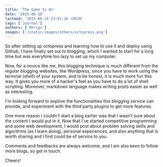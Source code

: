 ```yaml
---
title: 'The Game Is On'
date: '2015-06-18'
lastmod: '2015-06-18 23:01:16 +0530'
tags: ['Journal']
authors: ['Bhrigu']
images: ['/static/images/others/octopress.png']
---
```


So after setting up octopress and learning how to use it and deploy using Github, I have finally set out to blogging, which I wanted to start for a long time but was everytime too lazy to set up my computer. 

Now, for a novice like me, this blogging technique is much different from the regular blogging websites, like Wordpress, since you have to work using the terminal (shell) of your system, and to be honest, it is much more fun this way. It gives you more of a hacker's feel as you have to do a lot of shell scripting. Moreover, markdown language makes writing posts easier as well as interesting.

I'm looking forward to explore the functionalities this blogging service can provide, and experiment with the third party plugins to get more features.

One more reason I couldn't start a blog earlier was that I wasn't sure about the content I would put in it. Now that I've started competitive programming and some web development, I would post about problem solving skills and algorithms (as I learn along), personal experiences, and also anything that is worth sharing and I find could be of service to you. 

Comments and feedbacks are always welcome, and I am also keen to follow more blogs, so get in touch.

Cheers!
